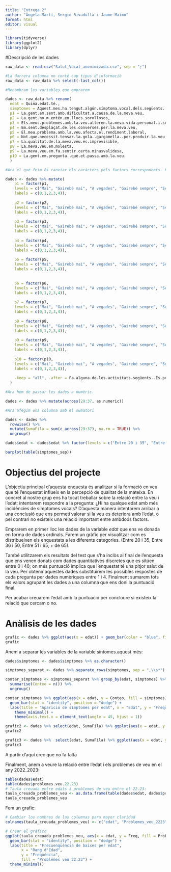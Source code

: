 ```yaml
---
title: "Entrega 2"
author: "Àngela Martí, Sergio Rivadulla i Jaume Maimó"
format: html
editor: visual
---
```


```r

library(tidyverse)
library(ggplot2)
library(dplyr)
```

#Descripció de les dades

```r
raw_data <- read.csv("Salut_Vocal_anonimizada.csv", sep = ";")

#La darrera columna no conté cap tipus d'informació
raw_data <- raw_data %>% select(-last_col())

#Renombram les variables que emprarem

dades <- raw_data %>% rename(
  edat = Quina.edat.té.,
  simptomes = Aquest.mes.ha.tengut.algún.símptoma.vocal.dels.següents..Es.pot.marcar.més.d.una.opció,
  p1 = La.gent.em.sent.amb.dificultat.a.causa.de.la.meva.veu,
  p2 = La.gent.no.m.entén.en.llocs.sorollosos,
  p3 = Els.meus.problemes.amb.la.veu.alteren.la.meva.vida.personal.i.social,
  p4 = Em.sent.desplaçat.de.les.converses.per.la.meva.veu,
  p5 = El.meu.problema.amb.la.veu.afecta.el.rendiment.laboral,
  p6 = Not.que.necessit.tensar.la.gola..gargamella..per.produir.la.veu,
  p7 = La.qualitat.de.la.meva.veu.és.imprevisible,
  p8 = La.meva.veu.em.molesta,
  p9 = La.meva.veu.em.fa.sentir.certa.minusvalidesa,
  p10 = La.gent.em.pregunta..què.et.passa.amb.la.veu.
  )

#Ara el que feim és canviar els caràcters pels factors corresponents. Farem els a la mateixa columna del data frame.

dades <- dades %>% mutate(
    p1 = factor(p1, 
    levels = c("Mai", "Gairebé mai", "A vegades", "Gairebé sempre", "Sempre"), 
    labels = c(0,1,2,3,4)),
    
    p2 = factor(p2, 
    levels = c("Mai", "Gairebé mai", "A vegades", "Gairebé sempre", "Sempre"), 
    labels = c(0,1,2,3,4)),
    
    p3 = factor(p3, 
    levels = c("Mai", "Gairebé mai", "A vegades", "Gairebé sempre", "Sempre"), 
    labels = c(0,1,2,3,4)),
    
    p4 = factor(p4, 
    levels = c("Mai", "Gairebé mai", "A vegades", "Gairebé sempre", "Sempre"), 
    labels = c(0,1,2,3,4)),
    
    p5 = factor(p5, 
    levels = c("Mai", "Gairebé mai", "A vegades", "Gairebé sempre", "Sempre"), 
    labels = c(0,1,2,3,4)),
    
    
    p6 = factor(p6, 
    levels = c("Mai", "Gairebé mai", "A vegades", "Gairebé sempre", "Sempre"), 
    labels = c(0,1,2,3,4)),
    
    p7 = factor(p7, 
    levels = c("Mai", "Gairebé mai", "A vegades", "Gairebé sempre", "Sempre"), 
    labels = c(0,1,2,3,4)),
    
    p8 = factor(p8, 
    levels = c("Mai", "Gairebé mai", "A vegades", "Gairebé sempre", "Sempre"), 
    labels = c(0,1,2,3,4)),
    
    p9 = factor(p9, 
    levels = c("Mai", "Gairebé mai", "A vegades", "Gairebé sempre", "Sempre"), 
    labels = c(0,1,2,3,4)),
    
    p10 = factor(p10, 
    levels = c("Mai", "Gairebé mai", "A vegades", "Gairebé sempre", "Sempre"), 
    labels = c(0,1,2,3,4)),
    
    .keep = "all", .after = Fa.alguna.de.les.activitats.següents..Es.pot.marcar.més.d.una.opció
  )

#Ara hem de passar les dades a numèric.

dades <- dades %>% mutate(across(29:37, as.numeric))

#Ara afegim una columna amb el sumatori

dades <- dades %>%
  rowwise() %>%  
  mutate(SumaFila = sum(c_across(29:37), na.rm = TRUE)) %>%
  ungroup()

dades$edat <- dades$edat %>% factor(levels = c("Entre 20 i 35", "Entre 36 i 50", "Entre 51 i 65", "+ de 65"))

```
```r
barplot(table(simptomes_sep))
```

# Objectius del projecte

L'objectiu principal d'aquesta enquesta és analitzar si la formació en veu que té l'enquestat influeix en la percepció de qualitat de la mateixa. En concret al nostre grup ens ha tocat treballar sobre la relació entre la veu i l'edat; intentarem respondre a la pregunta: ¿Hi ha qualque edat amb més incidències de símptomes vocals? D'aquesta manera intentarem arribar a una conclusió que ens permeti valorar si la veu es deteriora amb l'edat, o pel contrari no existeix una relació important entre ambdoós factors.

Emprarem en primer lloc les dades de la variable *edat* que ens ve donada en forma de dades ordinals. Farem un gràfic per visualitzar com es distribueixen els enquestats a les diferents categories. (Entre 20 i 35, Entre 36 i 50, Entre 51 i 65, + de 65).

També utilitzarem els resultats del test que s'ha inclòs al final de l'enquesta que ens venen donats com dades quantitatives discretes que es sitúen entre 0 i 40; on més puntuació implica que l'enquestat té una pitjor salut de la veu. Per obtenir aquestes dades substituirem les possibles respostes de cada pregunta per dades numèriques entre 1 i 4. Finalment sumarem tots els valors agrupant les dades a una columna que ens doni la puntuació final.

Per acabar creuarem l'edat amb la puntuació per concloure si existeix la relació que cercam o no.

# Anàlisis de les dades

```r
grafic <- dades %>% ggplot(aes(x = edat)) + geom_bar(color = "blue", fill = "blue") + labs(x="Edats", y="Freqüència absoluta") + ggtitle("Distribució per edats") + theme_minimal()
grafic
```

Anem a separar les variables de la variable sintomes.aquest més:

```r
dades$simptomes <- dades$simptomes %>% as.character()

simptomes_separat <- dades %>% separate_rows(simptomes, sep = ",\\s*")

contar_simptomes <- simptomes_separat %>% group_by(edat, simptomes) %>%
  summarise(Conteo = n()) %>%
  ungroup()
```

```r

contar_simptomes %>% ggplot(aes(x = edat, y = Conteo, fill = simptomes)) +
  geom_bar(stat = "identity", position = "dodge") +
  labs(title = "Aparició de símptomes per edat", x = "Edat", y = "Freqüència absoluta") +
    theme_minimal() +
    theme(axis.text.x = element_text(angle = 45, hjust = 1))
```

```r
grafic2 <- dades %>% select(edat, SumaFila) %>% ggplot(aes(x = edat, y = SumaFila)) + geom_boxplot( color = "black") + labs(x = "Edat", y = "Puntuació") + ggtitle("Puntuació per edats") + theme_minimal()
grafic2
```

```r
grafic3 <- dades %>%  select(edat, SumaFila) %>% ggplot(aes(x = edat, y = SumaFila)) + geom_violin(trim = F, fill = "pink", color = "red") + labs(x = "Edat", y = "Puntuació") + ggtitle("Puntuació per edats") + theme_minimal()
grafic3
```

A partir d'aquí crec que no fa falta

Finalment, anem a veure la relació entre l'edat i els problemes de veu en el any 2022_2023:

```r
table(dades$edat)
table(dades$problemes.veu.22.23)
# Taula creuada entre edats i problemes de veu entre el 22.23:
taula_creuada_problemes_veu <- as.data.frame(table(dades$edat, dades$problemes.veu.22.23))
taula_creuada_problemes_veu

```

Fem un grafic:

```r
# Cambiar los nombres de las columnas para mayor claridad
colnames(taula_creuada_problemes_veu) <- c("edat", "Problemes_veu_2223", "Freq")

# Crear el gráfico
ggplot(taula_creuada_problemes_veu, aes(x = edat, y = Freq, fill = Problemes_veu_2223)) +
  geom_bar(stat = "identity", position = "dodge") +
  labs(title = "Frecuenqüéncia de baixes per edat", 
       x = "Rang d'Edad", 
       y = "Freqüéncia", 
       fill = "Problemes veu 22.23") +
  theme_minimal()

```



